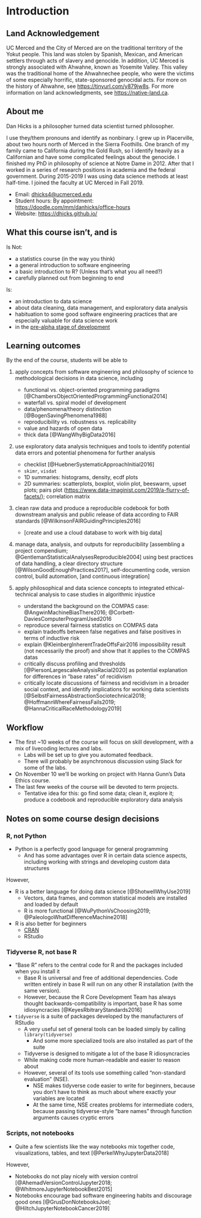 # Introduction #

## Land Acknowledgement ##

UC Merced and the City of Merced are on the traditional territory of the Yokut people.  This land was stolen by Spanish, Mexican, and American settlers through acts of slavery and genocide.  In addition, UC Merced is strongly associated with Ahwahne, known as Yosemite Valley.  This valley was the traditional home of the Ahwahnechee people, who were the victims of some especially horrific, state-sponsored genocidal acts.  For more on the history of Ahwahne, see <https://tinyurl.com/y879jw8s>.  For more information on land acknowledgments, see <https://native-land.ca>.  


## About me ##

Dan Hicks is a philosopher turned data scientist turned philosopher.  

I use they/them pronouns and identify as nonbinary.  I grew up in Placerville, about two hours north of Merced in the Sierra Foothills.  One branch of my family came to California during the Gold Rush, so I identify heavily as a Californian and have some complicated feelings about the genocide.  I finished my PhD in philosophy of science at Notre Dame in 2012.  After that I worked in a series of research positions in academia and the federal government.  During 2015-2019 I was using data science methods at least half-time.  I joined the faculty at UC Merced in Fall 2019.  

- Email: <dhicks4@ucmerced.edu>
- Student hours: By appointment: <https://doodle.com/mm/danhicks/office-hours>
- Website: <https://dhicks.github.io/>


## What this course isn't, and is ##

Is Not: 

- a statistics course (in the way you think)
- a general introduction to software engineering
- a basic introduction to R? (Unless that's what you all need?)
- carefully planned out from beginning to end

Is: 

- an introduction to data science
- about data cleaning, data management, and exploratory data analysis
- habituation to some good software engineering practices that are especially valuable for data science work
- in the [pre-alpha stage of development](https://en.wikipedia.org/wiki/Software_release_life_cycle#Pre-alpha)

## Learning outcomes ##

By the end of the course, students will be able to 

1. apply concepts from software engineering and philosophy of science to methodological decisions in data science, including
	- functional vs. object-oriented programming paradigms [@ChambersObjectOrientedProgrammingFunctional2014]
	- waterfall vs. spiral model of development
	- data/phenomena/theory distinction [@BogenSavingPhenomena1988]
	- reproducibility vs. robustness vs. replicability
	- value and hazards of open data
	- thick data [@WangWhyBigData2016]

3. use exploratory data analysis techniques and tools to identify potential data errors and potential phenomena for further analysis
	- checklist [@HuebnerSystematicApproachInitial2016]
	- `skimr`, `visdat`
	- 1D summaries: histograms, density, ecdf plots
	- 2D summaries: scatterplots, boxplot, violin plot, beeswarm, upset plots; pairs plot (<https://www.data-imaginist.com/2019/a-flurry-of-facets/>); correlation matrix

2. clean raw data and produce a reproducible codebook for both downstream analysis and public release of data according to FAIR standards [@WilkinsonFAIRGuidingPrinciples2016]
	- [create and use a cloud database to work with big data]

4. manage data, analysis, and outputs for reproducibility [assembling a project compendium; @GentlemanStatisticalAnalysesReproducible2004] using best practices of data handling, a clear directory structure [@WilsonGoodEnoughPractices2017], self-documenting code, version control, build automation, [and continuous integration] 

5. apply philosophical and data science concepts to integrated ethical-technical analysis to case studies in algorithmic injustice
    - understand the background on the COMPAS case:  @AngwinMachineBiasThere2016; @Corbett-DaviesComputerProgramUsed2016
	- reproduce several fairness statistics on COMPAS data
	- explain tradeoffs between false negatives and false positives in terms of inductive risk
	- explain @KleinbergInherentTradeOffsFair2016 impossibility result (not necessarily the proof) and show that it applies to the COMPAS datas
	- critically discuss profiling and thresholds [@PiersonLargescaleAnalysisRacial2020] as potential explanation for differences in "base rates" of recidivism
	- critically locate discussions of fairness and recidivism in a broader social context, and identify implications for working data scientists [@SelbstFairnessAbstractionSociotechnical2018; @HoffmannWhereFairnessFails2019; @HannaCriticalRaceMethodology2019]

## Workflow ##

- The first ~10 weeks of the course will focus on skill development, with a mix of livecoding lectures and labs.  
    - Labs will be set up to give you automated feedback.  
    - There will probably be asynchronous discussion using Slack for some of the labs. 
- On November 10 we'll be working on project with Hanna Gunn's Data Ethics course.  
- The last few weeks of the course will be devoted to term projects.  
    - Tentative idea for this:  go find some data; clean it, explore it; produce a codebook and reproducible exploratory data analysis


## Notes on some course design decisions ##

### R, not Python ###

- Python is a perfectly good language for general programming
    - And has some advantages over R in certain data science aspects, including working with strings and developing custom data structures

However, 

- R is a better language for doing data science [@ShotwellWhyUse2019]
    - Vectors, data frames, and common statistical models are installed and loaded by default
    - R is more functional [@WuPythonVsChoosing2019; @PaleologoWhatDifferenceMachine2018]
    
- R is also better for beginners
    - [CRAN](https://twitter.com/kccarrell/status/1030482372775620613)
    - RStudio
    
### Tidyverse R, not base R ###

- "Base R" refers to the central code for R and the packages included when you install it
    - Base R is universal and free of additional dependencies.  Code written entirely in base R will run on any other R installation (with the same version). 
    - However, because the R Core Development Team has always thought backwards-compatibility is important, base R has some idiosyncracies [@KeyesRbitraryStandards2016]
    
- `tidyverse` is a suite of packages developed by the manufacturers of RStudio
    - A very useful set of general tools can be loaded simply by calling `library(tidyverse)`
        - And some more specialized tools are also installed as part of the suite
    - Tidyverse is designed to mitigate a lot of the base R idiosyncracies
    - While making code more human-readable and easier to reason about
    - However, several of its tools use something called "non-standard evaluation" (NSE). 
        - NSE makes tidyverse code easier to write for beginners, because you don't have to think as much about where exactly your variables are located
        - At the same time, NSE creates problems for intermediate coders, because passing tidyverse-style "bare names" through function arguments causes cryptic errors

### Scripts, not notebooks ###

- Quite a few scientists like the way notebooks mix together code, visualizations, tables, and text [@PerkelWhyJupyterData2018]

However, 

- Notebooks do not play nicely with version control  [@AhemadVersionControlJupyter2018; @WhitmoreJupyterNotebookBest2015]
- Notebooks encourage bad software engineering habits and discourage good ones [@GrusDonNotebooksJoel; @HiltchJupyterNotebookCancer2019]


